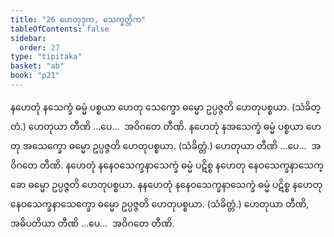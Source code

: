 ```yaml
---
title: "26 ဟေတုဒုက, သေက္ခတ္တိက"
tableOfContents: false
sidebar:
  order: 27
type: "tipitaka"
basket: "ab"
book: "p21"
---
```



<DynamicBreadcrumb />

<Division number="73" book="p21" e="ch" v="40" p="362">

<Paragraph number="174" book="p21">
နဟေတုံ နသေက္ခံ ဓမ္မံ ပစ္စယာ ဟေတု သေက္ခော ဓမ္မော ဥပ္ပဇ္ဇတိ ဟေတုပစ္စယာ. (သံခိတ္တံ.) ဟေတုယာ တီဏိ …ပေ…  အဝိဂတေ တီဏိ.
</Paragraph>

<Paragraph number="175" book="p21">
နဟေတုံ နအသေက္ခံ ဓမ္မံ ပစ္စယာ ဟေတု အသေက္ခော ဓမ္မော ဥပ္ပဇ္ဇတိ ဟေတုပစ္စယာ. (သံခိတ္တံ.) ဟေတုယာ တီဏိ …ပေ…  အဝိဂတေ တီဏိ.
</Paragraph>

<Paragraph number="176" book="p21">
နဟေတုံ နနေဝသေက္ခနာသေက္ခံ ဓမ္မံ ပဋိစ္စ နဟေတု နေဝသေက္ခနာသေက္ခော ဓမ္မော ဥပ္ပဇ္ဇတိ ဟေတုပစ္စယာ. နနဟေတုံ နနေဝသေက္ခနာသေက္ခံ ဓမ္မံ ပဋိစ္စ နဟေတု နေဝသေက္ခနာသေက္ခော ဓမ္မော ဥပ္ပဇ္ဇတိ ဟေတုပစ္စယာ. (သံခိတ္တံ.) ဟေတုယာ တီဏိ, အဓိပတိယာ တီဏိ …ပေ…  အဝိဂတေ တီဏိ.
</Paragraph>
</Division>
